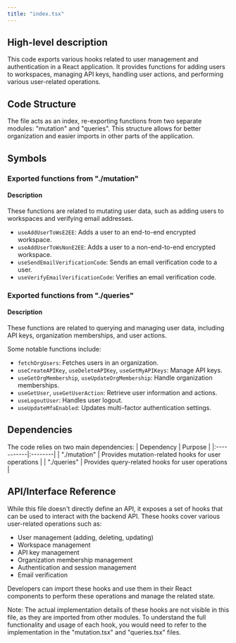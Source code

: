 ```yaml
---
title: "index.tsx"
---
```


## High-level description
This code exports various hooks related to user management and authentication in a React application. It provides functions for adding users to workspaces, managing API keys, handling user actions, and performing various user-related operations.

## Code Structure
The file acts as an index, re-exporting functions from two separate modules: "mutation" and "queries". This structure allows for better organization and easier imports in other parts of the application.

## Symbols

### Exported functions from "./mutation"
#### Description
These functions are related to mutating user data, such as adding users to workspaces and verifying email addresses.

- `useAddUserToWsE2EE`: Adds a user to an end-to-end encrypted workspace.
- `useAddUserToWsNonE2EE`: Adds a user to a non-end-to-end encrypted workspace.
- `useSendEmailVerificationCode`: Sends an email verification code to a user.
- `useVerifyEmailVerificationCode`: Verifies an email verification code.

### Exported functions from "./queries"
#### Description
These functions are related to querying and managing user data, including API keys, organization memberships, and user actions.

Some notable functions include:
- `fetchOrgUsers`: Fetches users in an organization.
- `useCreateAPIKey`, `useDeleteAPIKey`, `useGetMyAPIKeys`: Manage API keys.
- `useGetOrgMembership`, `useUpdateOrgMembership`: Handle organization memberships.
- `useGetUser`, `useGetUserAction`: Retrieve user information and actions.
- `useLogoutUser`: Handles user logout.
- `useUpdateMfaEnabled`: Updates multi-factor authentication settings.

## Dependencies
The code relies on two main dependencies:
| Dependency | Purpose |
|:-----------|:--------|
| "./mutation" | Provides mutation-related hooks for user operations |
| "./queries" | Provides query-related hooks for user operations |

## API/Interface Reference
While this file doesn't directly define an API, it exposes a set of hooks that can be used to interact with the backend API. These hooks cover various user-related operations such as:

- User management (adding, deleting, updating)
- Workspace management
- API key management
- Organization membership management
- Authentication and session management
- Email verification

Developers can import these hooks and use them in their React components to perform these operations and manage the related state.

Note: The actual implementation details of these hooks are not visible in this file, as they are imported from other modules. To understand the full functionality and usage of each hook, you would need to refer to the implementation in the "mutation.tsx" and "queries.tsx" files.